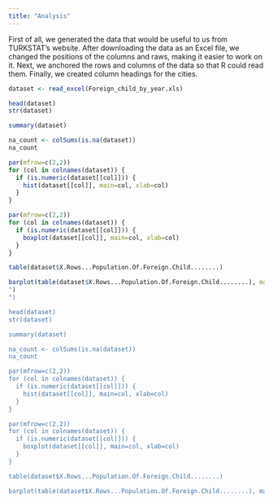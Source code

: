 ```yaml
---
title: "Analysis"
---
```


First of all, we generated the data that would be useful to us from TURKSTAT's website. After downloading the data as an Excel file, we changed the positions of the columns and raws, making it easier to work on it. Next, we anchored the rows and columns of the data so that R could read them. Finally, we created column headings for the cities.

```r
dataset <- read_excel(Foreign_child_by_year.xls)

head(dataset)
str(dataset)

summary(dataset)

na_count <- colSums(is.na(dataset))
na_count

par(mfrow=c(2,2))
for (col in colnames(dataset)) {
  if (is.numeric(dataset[[col]])) {
    hist(dataset[[col]], main=col, xlab=col)
  }
}

par(mfrow=c(2,2))
for (col in colnames(dataset)) {
  if (is.numeric(dataset[[col]])) {
    boxplot(dataset[[col]], main=col, xlab=col)
  }
}

table(dataset$X.Rows...Population.Of.Foreign.Child........)

barplot(table(dataset$X.Rows...Population.Of.Foreign.Child........), main="Population Of Foreign Child
")
")

head(dataset)
str(dataset)

summary(dataset)

na_count <- colSums(is.na(dataset))
na_count

par(mfrow=c(2,2))
for (col in colnames(dataset)) {
  if (is.numeric(dataset[[col]])) {
    hist(dataset[[col]], main=col, xlab=col)
  }
}

par(mfrow=c(2,2))
for (col in colnames(dataset)) {
  if (is.numeric(dataset[[col]])) {
    boxplot(dataset[[col]], main=col, xlab=col)
  }
}

table(dataset$X.Rows...Population.Of.Foreign.Child........)

barplot(table(dataset$X.Rows...Population.Of.Foreign.Child........), main="Population of Foreign Child")


```

